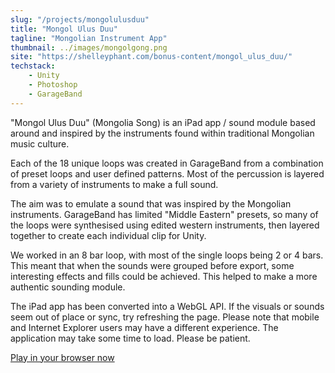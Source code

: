 ```yaml
---
slug: "/projects/mongolulusduu"
title: "Mongol Ulus Duu"
tagline: "Mongolian Instrument App"
thumbnail: ../images/mongolgong.png
site: "https://shelleyphant.com/bonus-content/mongol_ulus_duu/"
techstack:
    - Unity
    - Photoshop
    - GarageBand
---
```


"Mongol Ulus Duu" (Mongolia Song) is an iPad app / sound module based around and inspired by the instruments found within traditional Mongolian music culture.

Each of the 18 unique loops was created in GarageBand from a combination of preset loops and user defined patterns. Most of the percussion is layered from a variety of instruments to make a full sound.

The aim was to emulate a sound that was inspired by the Mongolian instruments. GarageBand has limited "Middle Eastern" presets, so many of the loops were synthesised using edited western instruments, then layered together to create each individual clip for Unity.

We worked in an 8 bar loop, with most of the single loops being 2 or 4 bars. This meant that when the sounds were grouped before export, some interesting effects and fills could be achieved. This helped to make a more authentic sounding module.

The iPad app has been converted into a WebGL API. If the visuals or sounds seem out of place or sync, try refreshing the page. Please note that mobile and Internet Explorer users may have a different experience. The application may take some time to load. Please be patient.

[Play in your browser now](https://shelleyphant.com/bonus-content/mongol_ulus_duu/)
